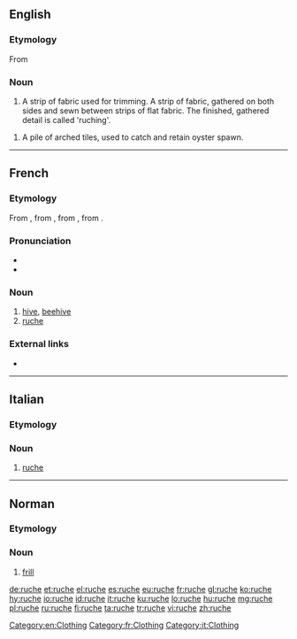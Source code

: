==English==

===Etymology===
From {{etyl|fr|en}}

===Noun===
{{en-noun}}

# A strip of fabric used for trimming. A strip of fabric, gathered on both sides and sewn between strips of flat fabric. The finished, gathered detail is called 'ruching'.

# A pile of arched tiles, used to catch and retain oyster spawn.

{{Webster 1913}}

[[Category:en:Clothing]]

----

==French==

===Etymology===
From {{etyl|frm|fr}} {{m|frm|rusche}}, from {{etyl|ML.|fr}} {{m|la|rusca||bark}}, from {{etyl|cel-gau|fr}} {{m|cel-gau|*ruskā|}}, from {{etyl|cel-pro|fr}} {{m|cel-pro|*rūsklos||bark}}.

===Pronunciation===
* {{IPA|/ʁyʃ/|lang=fr}}
* {{audio|Fr-ruche.ogg|Audio|lang=fr}}

===Noun===
{{fr-noun|f}}

# [[hive]], [[beehive]]
# [[#English|ruche]]

===External links===
* {{R:TLFi}}

[[Category:fr:Clothing]]

----

==Italian==

===Etymology===
{{etyl|fr|it}}

===Noun===
{{head|it|noun|g=f|invariable}}

# [[#English|ruche]]

[[Category:it:Clothing]]

----

==Norman==

===Etymology===
{{rfe|lang=nrf}}

===Noun===
{{nrf-noun|f}}

# {{lb|nrf|Jersey}} [[frill]]

[[de:ruche]]
[[et:ruche]]
[[el:ruche]]
[[es:ruche]]
[[eu:ruche]]
[[fr:ruche]]
[[gl:ruche]]
[[ko:ruche]]
[[hy:ruche]]
[[io:ruche]]
[[id:ruche]]
[[it:ruche]]
[[ku:ruche]]
[[lo:ruche]]
[[hu:ruche]]
[[mg:ruche]]
[[pl:ruche]]
[[ru:ruche]]
[[fi:ruche]]
[[ta:ruche]]
[[tr:ruche]]
[[vi:ruche]]
[[zh:ruche]]